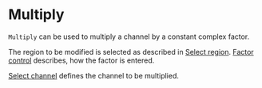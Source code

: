 # Multiply

``Multiply`` can be used to multiply a channel by a constant complex factor.

The region to be modified is selected as described in [Select region](/en/help/edit/region-control). [Factor control](/help/edit/factor-control) describes, how the factor is entered.

[Select channel](/en/help/edit/select-channel) defines the channel to be multiplied.

